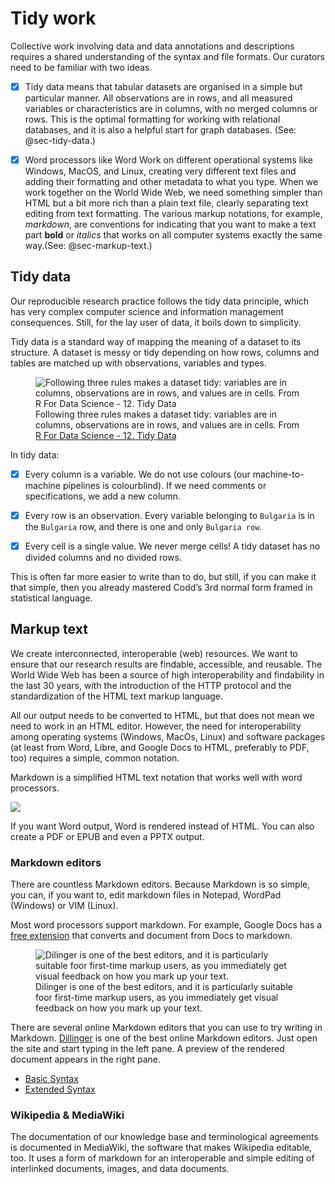 # Tidy work

Collective work involving data and data annotations and descriptions requires a shared understanding of the syntax and file formats. Our curators need to be familiar with two ideas.

- [x]  Tidy data means that tabular datasets are organised in a simple but particular manner. All observations are in rows, and all measured variables or characteristics are in columns, with no merged columns or rows. This is the optimal formatting for working with relational databases, and it is also a helpful start for graph databases. (See: @sec-tidy-data.)

- [x] Word processors like Word Work on different operational systems like Windows, MacOS, and Linux, creating very different text files and adding their formatting and other metadata to what you type. When we work together on the World Wide Web, we need something simpler than HTML but a bit more rich than a plain text file, clearly separating text editing from text formatting. The various markup notations, for example, _markdown_, are conventions for indicating that you want to make a text part **bold** or *italics* that works on all computer systems exactly the same way.(See: @sec-markup-text.)

## Tidy data {#sec-tidy-data}

Our reproducible research practice follows the tidy data principle, which has very complex computer science and information management consequences. Still, for the lay user of data, it boils down to simplicity.

Tidy data is a standard way of mapping the meaning of a dataset to its structure. A dataset is messy or tidy depending on how rows, columns and tables are matched up with observations, variables and types.

![Following three rules makes a dataset tidy: variables are in columns, observations are in rows, and values are in cells. From [R For Data Science - 12. Tidy Data](https://r4ds.had.co.nz/tidy-data.html)](https://d33wubrfki0l68.cloudfront.net/6f1ddb544fc5c69a2478e444ab8112fb0eea23f8/91adc/images/tidy-1.png){fig-align="center"}

In tidy data:

- [x] Every column is a variable. We do not use colours (our machine-to-machine pipelines is colourblind). If we need comments or specifications, we add a new column.

- [x] Every row is an observation. Every variable belonging to `Bulgaria` is in the `Bulgaria` row, and there is one and only `Bulgaria row`.

- [x] Every cell is a single value. We never merge cells! A tidy dataset has no divided columns and no divided rows.

This is often far more easier to write than to do, but still, if you can make it that simple, then you already mastered Codd’s 3rd normal form framed in statistical language.

## Markup text {#sec-markup-text}

We create interconnected, interoperable (web) resources. We want to ensure that our research results are findable, accessible, and reusable. The World Wide Web has been a source of high interoperability and findability in the last 30 years, with the introduction of the HTTP protocol and the standardization of the HTML text markup language.

All our output needs to be converted to HTML, but that does not mean we need to work in an HTML editor. However, the need for interoperability among operating systems (Windows, MacOs, Linux) and software packages (at least from Word, Libre, and Google Docs to HTML, preferably to PDF, too) requires a simple, common notation.

Markdown is a simplified HTML text notation that works well with word processors. 

![](https://mdg.imgix.net/assets/images/markdown-flowchart.png?auto=format&fit=clip&q=40&w=1080){fig-align="center"}

If you want Word output, Word is rendered instead of HTML. You can also create a PDF or EPUB and even a PPTX output.

### Markdown editors

There are countless Markdown editors. Because Markdown is so simple, you can, if you want to, edit markdown files in Notepad, WordPad (Windows) or VIM (Linux).

Most word processors support markdown. For example, Google Docs has a [free extension](https://workspace.google.com/marketplace/app/docs_to_markdown/700168918607) that converts and document from Docs to markdown.

![Dilinger is one of the best editors, and it is particularly suitable foor first-time markup users, as you immediately get visual feedback on how you mark up your text.](png/dilliger_example.png){fig-align="center"}

There are several online Markdown editors that you can use to try writing in Markdown. [Dillinger](https://dillinger.io/) is one of the best online Markdown editors. Just open the site and start typing in the left pane. A preview of the rendered document appears in the right pane.

- [Basic Syntax](https://www.markdownguide.org/basic-syntax/)
- [Extended Syntax](https://www.markdownguide.org/extended-syntax/)

### Wikipedia & MediaWiki

The documentation of our knowledge base and terminological agreements is documented in MediaWiki, the software that makes Wikipedia editable, too. It uses a form of markdown for an interoperable and simple editing of interlinked documents, images, and data documents.


